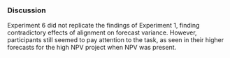 ### Discussion

Experiment 6 did not replicate the findings of Experiment 1, finding
contradictory effects of alignment on forecast variance. However, participants
still seemed to pay attention to the task, as seen in their higher forecasts for
the high NPV project when NPV was present.
